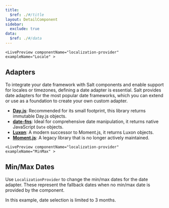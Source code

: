 ```yaml
---
title:
  $ref: ./#/title
layout: DetailComponent
sidebar:
  exclude: true
data:
  $ref: ./#/data
---
```


<LivePreviewControls>

    <LivePreview componentName="localization-provider" exampleName="Locale" >

## Adapters

To integrate your date framework with Salt components and enable support for locales or timezones, defining a date adapter is essential. Salt provides date adapters for the most popular date frameworks, which you can extend or use as a foundation to create your own custom adapter.

- **[Day.js](https://day.js.org/)**: Recommended for its small footprint, this library returns immutable Day.js objects.
- **[date-fns](https://date-fns.org/)**: Ideal for comprehensive date manipulation, it returns native JavaScript `Date` objects.
- **[Luxon](https://moment.github.io/luxon/api-docs/index.html)**: A modern successor to Moment.js, it returns Luxon objects.
- **[Moment.js](https://momentjs.com/docs/)**: A legacy library that is no longer actively maintained.

</LivePreview>

    <LivePreview componentName="localization-provider" exampleName="MinMax" >

## Min/Max Dates

Use `LocalizationProvider` to change the min/max dates for the date adapter. These represent the fallback dates when no
min/max date is provided by the component.

In this example, date selection is limited to 3 months.

</LivePreview>

</LivePreviewControls>
